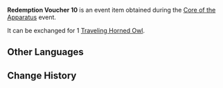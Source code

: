 {{Item Infobox
|id           = 101876
|image        = Item Redemption Voucher 10.png
|type         = Event Items
|group        = Redemption Vouchers
|description  = Used to redeem [[Traveling Horned Owl]]
|source1      = [[Core of the Apparatus]] Event
|event        = Core of the Apparatus
}}
'''Redemption Voucher 10''' is an event item obtained during the [[Core of the Apparatus]] event.

It can be exchanged for 1 [[Traveling Horned Owl]].

==Other Languages==
{{Other Languages
|default_hidden = 1
|en      = Redemption Voucher 10
|zhs     = 兑换券10号
|zhs_rm  = Duìhuàn-quàn Shí Hào
|zht     = 兌換券10號
|zht_rm  = Duìhuàn-quàn Shí Hào
|ja      = 引換券10
|ja_rm   = Hikikaeken Juu
|ko      = 교환 쿠폰 10호
|ko_rm   = Gyohwan Kupon Sipho
|es      = Cupón de canje n.º 10
|fr      = Coupon d'échange 10
|ru      = Купон обмена №10
|th      = คูปองแลกรับหมายเลข 10
|th_rm   = 
|vi      = Phiếu Quà Tặng 10
|de      = Gutschein Nr.10
|id      = Kupon Penukaran 10
|pt      = Cupom de Troca 10
}}

==Change History==
{{Change History|2.7}}